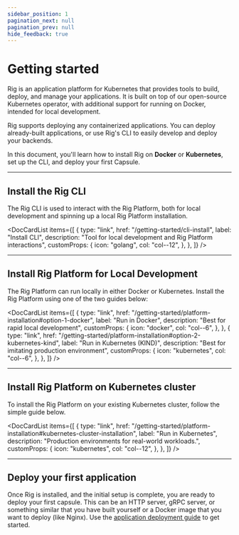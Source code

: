 ```yaml
---
sidebar_position: 1
pagination_next: null
pagination_prev: null
hide_feedback: true
---
```



# Getting started

Rig is an application platform for Kubernetes that provides tools to build, deploy, and manage your applications.
It is built on top of our open-source Kubernetes operator, with additional support for running on Docker, intended for local development.

Rig supports deploying any containerized applications. You can deploy already-built applications, or use Rig's CLI to easily develop and deploy your backends.

In this document, you'll learn how to install Rig on **Docker** or **Kubernetes**, set up the CLI, and deploy your first Capsule.

<hr class="solid" />

## Install the Rig CLI

The Rig CLI is used to interact with the Rig Platform, both for local development and spinning up a local Rig Platform installation.

<DocCardList
  items={[
    {
      type: "link",
      href: "/getting-started/cli-install",
      label: "Install CLI",
      description: "Tool for local development and Rig Platform interactions",
      customProps: {
        icon: "golang",
        col: "col--12",
      },
    },
  ]}
/>

<hr class="solid" />

## Install Rig Platform for Local Development

The Rig Platform can run locally in either Docker or Kubernetes. Install the Rig Platform using one of the two guides below:

<DocCardList
  items={[
    {
      type: "link",
      href: "/getting-started/platform-installation#option-1-docker",
      label: "Run in Docker",
      description: "Best for rapid local development",
      customProps: {
        icon: "docker",
        col: "col--6",
      },
    },
    {
      type: "link",
      href: "/getting-started/platform-installation#option-2-kubernetes-kind",
      label: "Run in Kubernetes (KIND)",
      description: "Best for imitating production environment",
      customProps: {
        icon: "kubernetes",
        col: "col--6",
      },
    },
  ]}
/>

<hr class="solid" />

## Install Rig Platform on Kubernetes cluster

To install the Rig Platform on your existing Kubernetes cluster, follow the simple guide below.

<DocCardList
  items={[
    {
      type: "link",
      href: "/getting-started/platform-installation#kubernetes-cluster-installation",
      label: "Run in Kubernetes",
      description: "Production environments for real-world workloads.",
      customProps: {
        icon: "kubernetes",
        col: "col--12",
      },
    },
  ]}
/>

<hr class="solid" />

## Deploy your first application

Once Rig is installed, and the initial setup is complete, you are ready to deploy your first capsule. This can be an HTTP server, gRPC server, or something similar that you have built yourself or a Docker image that you want to deploy (like Nginx). Use the [application deployment guide](/capsules/create-deploy) to get started.
